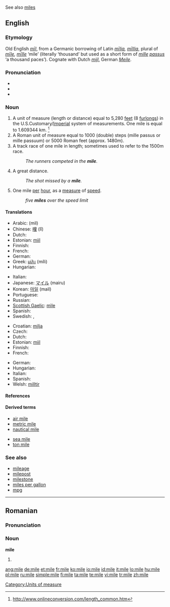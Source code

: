 See also [[miles]]
==English==

===Etymology===
{{wikipedia}}

Old English ''[[mil#Old English|mīl]]'', from a Germanic borrowing of Latin ''[[milia|mīlia]], [[millia|mīllia]]'', plural of ''[[mile#Latin|mīle]], [[mille|mīlle]]'' ‘mile’ (literally ‘thousand’ but used as a short form of ''[[mille]] [[passus]]'' ‘a thousand paces’).  Cognate with Dutch ''[[mijl]]'', German ''[[Meile]]''.

===Pronunciation===
* {{IPA|/maɪl/}}
* {{audio|en-us-mile.ogg|Audio (US)}}
* {{rhymes|aɪl}}

===Noun===
{{en-noun}}

# A unit of measure (length or distance) equal to 5,280 [[feet]] (8 [[furlong]]s) in the U.S.Customary/[[Imperial]] system of measurements. One mile is equal to 1.609344 km. <ref> http://www.onlineconversion.com/length_common.htm</ref>
# A Roman unit of measure equal to 1000 (double) steps (mille passus or mille passuum) or 5000 Roman feet (approx. 1480m).
# A track race of one mile in length; sometimes used to refer to the 1500m race.
#: ''The runners competed in the '''mile'''.''
# {{slang}} A great distance.
#: ''The shot missed by a '''mile'''.''
# {{informal}} One mile [[per]] [[hour]], as a [[measure]] of [[speed]].
#: ''five '''miles''' over the speed limit''

====Translations====
{{trans-top|1609.33 m, 1.6 km}}
* Arabic: {{Arab|[[ميل]]}} (mil) {{m}}
* Chinese: [[哩]] (lǐ)
* Dutch: {{t|nl|mijl|m}}
* Estonian: [[miil]]
* Finnish: {{t|fi|maili}}
* French: {{t|fr|mille|m}}
* German: {{t|de|Meile|f}}
* Greek: [[μίλι]] (míli) {{n}}
* Hungarian: {{t|hu|mérföld}}
{{trans-mid}}
* Italian: {{t|it|miglio|m}}
* Japanese: [[マイル]] (mairu)
* Korean: [[마일]] (mail)
* Portuguese: {{t|pt|milha|f}}
* Russian: {{t|ru|миля|tr=mílja|f}}
* [[Scottish Gaelic]]: [[mìle]] {{f}}
* Spanish: {{t|es|milla|f}}
* Swedish: {{t|sv|mil|c}}, {{t|sv|engelsk mil|c}}
{{trans-bottom}}

{{checktrans-top}}
* Croatian: [[milja]] {{f}}
* Czech: {{t|cs|míle|f}}
* Dutch: {{t|nl|mijl|m}}
* Estonian: [[miil]]
* Finnish: {{t|fi|maili}}
* French: {{t|fr|mile|m}}
{{trans-mid}}
* German: {{t|de|Meile|f}}
* Hungarian: {{t|hu|mérföld}}
* Italian: {{t|it|miglio|m}}
* Spanish: {{t|es|milla|f}}
* Welsh: [[milltir]]
{{trans-bottom}}

====References====
<References/>

====Derived terms====
{{rel-top|terms derived from mile}}
* [[air mile]]
* [[metric mile]]
* [[nautical mile]]
{{rel-mid}}
* [[sea mile]]
* [[ton mile]]
{{rel-bottom}}

===See also===
{{top}}
* [[mileage]]
* [[milepost]]
* [[milestone]]
* [[miles per gallon]]
* [[mpg]]
{{bottom}}

[[Category:Units of measure]]

----

==Romanian==

===Pronunciation===
{{IPA|[ˈmile]|lang=ro}}

===Noun===
'''mile''' {{f|p}}

# {{plural of|milă|lang=Romanian}}

[[ang:mile]]
[[de:mile]]
[[et:mile]]
[[fr:mile]]
[[ko:mile]]
[[io:mile]]
[[id:mile]]
[[it:mile]]
[[lo:mile]]
[[hu:mile]]
[[pl:mile]]
[[ru:mile]]
[[simple:mile]]
[[fi:mile]]
[[ta:mile]]
[[te:mile]]
[[vi:mile]]
[[tr:mile]]
[[zh:mile]]